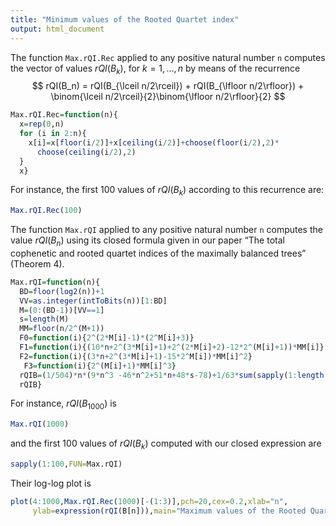```yaml
---
title: "Minimum values of the Rooted Quartet index"
output: html_document
---
```


The function `Max.rQI.Rec` applied to any positive natural number `n` 
computes the vector of values $rQI(B_k)$, for $k=1,...,n$
by means of the recurrence
$$
rQI(B_n) = rQI(B_{\lceil n/2\rceil}) + rQI(B_{\lfloor n/2\rfloor}) + \binom{\lceil n/2\rceil}{2}\binom{\lfloor n/2\rfloor}{2}
$$
```r
Max.rQI.Rec=function(n){
  x=rep(0,n)
  for (i in 2:n){
    x[i]=x[floor(i/2)]+x[ceiling(i/2)]+choose(floor(i/2),2)*
      choose(ceiling(i/2),2)
  }
  x}
```

For instance, the first 100 values of $rQI(B_k)$ according to this recurrence are:
```r
Max.rQI.Rec(100)
```

The function `Max.rQI` applied to any positive natural number `n`
computes the value $rQI(B_n)$ using its closed formula given in our paper "The total cophenetic and rooted quartet indices of the maximally balanced trees" (Theorem 4).

```r
Max.rQI=function(n){
  BD=floor(log2(n))+1
  VV=as.integer(intToBits(n))[1:BD]
  M=(0:(BD-1))[VV==1]
  s=length(M)
  MM=floor(n/2^(M+1))
  F0=function(i){2^(2*M[i]-1)*(2^M[i]+3)}
  F1=function(i){(10*n+2^(3*M[i]+1)+2^(2*M[i]+2)-12*2^(M[i]+1))*MM[i]}
  F2=function(i){(3*n+2^(3*M[i]+1)-15*2^M[i])*MM[i]^2}
   F3=function(i){2^(M[i]+1)*MM[i]^3}
  rQIB=(1/504)*n*(9*n^3 -46*n^2+51*n+48*s-78)+1/63*sum(sapply(1:length(M),FUN=F0))+1/42*sum(sapply(1:length(M),FUN=F1))+1/21*sum(sapply(1:length(M),FUN=F2))-1/7*sum(sapply(1:length(M),FUN=F3))
  rQIB}
```

For instance, $rQI(B_{1000})$ is
```r
Max.rQI(1000)
```
and the first 100 values of $rQI(B_k)$ computed with our closed expression are
```r
sapply(1:100,FUN=Max.rQI)
```

Their log-log plot is
```r
plot(4:1000,Max.rQI.Rec(1000)[-(1:3)],pch=20,cex=0.2,xlab="n",
     ylab=expression(rQI(B[n])),main="Maximum values of the Rooted Quartet index",log="xy")
```

